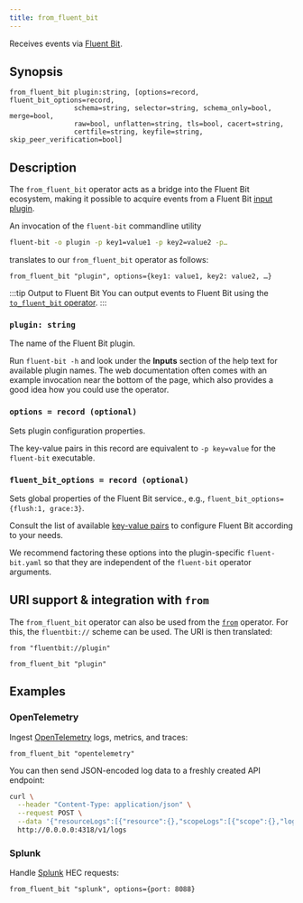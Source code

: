 ```yaml
---
title: from_fluent_bit
---
```


Receives events via [Fluent Bit](https://docs.fluentbit.io/).

## Synopsis

```tql
from_fluent_bit plugin:string, [options=record, fluent_bit_options=record,
                schema=string, selector=string, schema_only=bool, merge=bool,
                raw=bool, unflatten=string, tls=bool, cacert=string,
                certfile=string, keyfile=string, skip_peer_verification=bool]
```

## Description

The `from_fluent_bit` operator acts as a bridge into the Fluent Bit ecosystem,
making it possible to acquire events from a Fluent Bit [input plugin][inputs].

[inputs]: https://docs.fluentbit.io/manual/pipeline/inputs

An invocation of the `fluent-bit` commandline utility

```bash
fluent-bit -o plugin -p key1=value1 -p key2=value2 -p…
```

translates to our `from_fluent_bit` operator as follows:

```tql
from_fluent_bit "plugin", options={key1: value1, key2: value2, …}
```

:::tip Output to Fluent Bit
You can output events to Fluent Bit using the [`to_fluent_bit` operator](to_fluent_bit).
:::

### `plugin: string`

The name of the Fluent Bit plugin.

Run `fluent-bit -h` and look under the **Inputs** section of the
help text for available plugin names. The web documentation often comes with an
example invocation near the bottom of the page, which also provides a good idea
how you could use the operator.

### `options = record (optional)`

Sets plugin configuration properties.

The key-value pairs in this record are equivalent to `-p key=value` for the
`fluent-bit` executable.

### `fluent_bit_options = record (optional)`

Sets global properties of the Fluent Bit service., e.g., `fluent_bit_options={flush:1, grace:3}`.

Consult the list of available [key-value pairs][service-properties] to configure
Fluent Bit according to your needs.

[service-properties]: https://docs.fluentbit.io/manual/administration/configuring-fluent-bit/classic-mode/configuration-file#config_section

We recommend factoring these options into the plugin-specific `fluent-bit.yaml`
so that they are independent of the `fluent-bit` operator arguments.


<CommonOptions />

<TLSOptions tls_default="false"/>

## URI support & integration with `from`

The `from_fluent_bit` operator can also be used from the [`from`](from)
operator. For this, the `fluentbit://` scheme can be used. The URI is then translated:

```tql
from "fluentbit://plugin"
```
```tql
from_fluent_bit "plugin"
```

## Examples

### OpenTelemetry

Ingest [OpenTelemetry](https://docs.fluentbit.io/manual/pipeline/inputs/slack)
logs, metrics, and traces:

```tql
from_fluent_bit "opentelemetry"
```

You can then send JSON-encoded log data to a freshly created API endpoint:

```bash
curl \
  --header "Content-Type: application/json" \
  --request POST \
  --data '{"resourceLogs":[{"resource":{},"scopeLogs":[{"scope":{},"logRecords":[{"timeUnixNano":"1660296023390371588","body":{"stringValue":"{\"message\":\"dummy\"}"},"traceId":"","spanId":""}]}]}]}' \
  http://0.0.0.0:4318/v1/logs
```

### Splunk

Handle [Splunk](https://docs.fluentbit.io/manual/pipeline/inputs/splunk) HEC requests:

```tql
from_fluent_bit "splunk", options={port: 8088}
```

